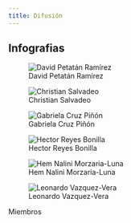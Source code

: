 ```yaml
---
title: Difusión
---
```


## Infografias

::: {#fig-Infografias layout-ncol=1}

![David Petatán Ramírez](https://user-images.githubusercontent.com/11339490/282316750-116af0c2-1605-4fb6-9337-e672ff04a920.JPG){#fig-hanno}

![Christian Salvadeo](https://user-images.githubusercontent.com/11339490/282316750-116af0c2-1605-4fb6-9337-e672ff04a920.JPG){#fig-hanno}

![Gabriela Cruz Piñón](https://user-images.githubusercontent.com/11339490/282316750-116af0c2-1605-4fb6-9337-e672ff04a920.JPG){#fig-hanno}

![Hector Reyes Bonilla](https://user-images.githubusercontent.com/11339490/282316750-116af0c2-1605-4fb6-9337-e672ff04a920.JPG){#fig-hanno}

![Hem Nalini Morzaria-Luna](https://user-images.githubusercontent.com/11339490/282316810-e8bc09b4-95ca-4530-ac03-68350e7f9474.jpg){#fig-surus}

![Leonardo Vazquez-Vera](https://user-images.githubusercontent.com/11339490/282316750-116af0c2-1605-4fb6-9337-e672ff04a920.JPG){#fig-hanno}


Miembros
:::